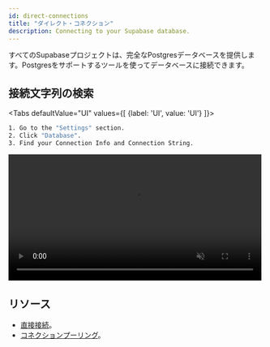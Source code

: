 ```yaml
---
id: direct-connections
title: "ダイレクト・コネクション"
description: Connecting to your Supabase database.
---
```



すべてのSupabaseプロジェクトは、完全なPostgresデータベースを提供します。Postgresをサポートするツールを使ってデータベースに接続できます。

## 接続文字列の検索

<Tabs
defaultValue="UI"
values={[
  {label: 'UI', value: 'UI'}
]}>
<TabItem value="UI">

```sh
1. Go to the "Settings" section.
2. Click "Database".
3. Find your Connection Info and Connection String.
```

<video width="99%" muted playsInline controls="true">
  <source src="/docs/videos/postgres-connection.mp4" type="video/mp4" muted playsInline />
</video>

</TabItem>
</Tabs>

## リソース

- [直接接続](/docs/guides/database/connecting/direct-connections)。
- [コネクションプーリング](/docs/guides/database/connecting/connection-pooling)。


